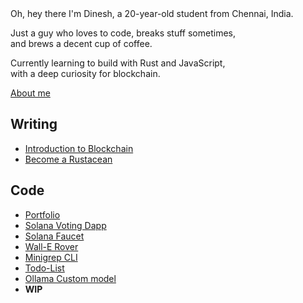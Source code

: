 
<NameTransition />
Oh, hey there  
I'm Dinesh, a 20-year-old student from Chennai, India.  

Just a guy who loves to code, breaks stuff sometimes,  
and brews a decent cup of coffee.  

Currently learning to build with Rust and JavaScript,  
with a deep curiosity for blockchain.

[About me](/me)



## Writing
- [Introduction to Blockchain](/n/blockchain)
- [Become a Rustacean](/n/rustacean)


## Code
- [Portfolio](https://react-portfolio-dineshmn1.vercel.app/)
- [Solana Voting Dapp](https://github.com/DineshMN1/voting-workshop-chennai)
- [Solana Faucet](https://github.com/DineshMN1/Solana-Faucet)
- [Wall-E Rover](https://github.com/DineshMN1/Wall-E.git)
- [Minigrep CLI](https://github.com/dineshmn1/minigrep)
- [Todo-List](https://github.com/DineshMN1/react-learning)
- [Ollama Custom model](https://github.com/DineshMN1/ollama-model-create)
- **WIP**